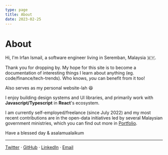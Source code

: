 ```yaml
---
type: page
title: About
date: 2023-02-25
---
```


# About

Hi, I'm Irfan Ismail, a software engineer living in Seremban, Malaysia 🇲🇾.

Thank you for dropping by. My hope for this site is to become a documentation of interesting things I learn about anything (eg. code/finance/tech-trends). Who knows, _you_ can benefit from it too!

Also serves as my personal website-lah 😆

I enjoy building design systems and UI libraries, and primarily work with **Javascript/Typescript** in **React**'s ecosystem.

I am currently self-employed/freelance (since July 2022) and my most recent contributions are in the open-data initiatives led by several Malaysian government ministries, which you can find out more in [Portfolio](/portfolio).

Have a blessed day & asalamualaikum

---

[Twitter](https://twitter.com/irfanismail96) &middot; [GitHub](https://github.com/irfancoder) &middot; [LinkedIn](https://www.linkedin.com/in/irfanismail96/) &middot; [Email](mailto:irfan.ismail96@gmail.com)

